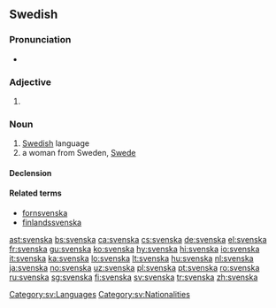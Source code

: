 ==Swedish==

===Pronunciation===
* {{audio|Sv-svenska.ogg|audio}}

===Adjective===
{{head|sv|adjective form}}

# {{sv-adj-form-abs-def+pl|svensk}}

===Noun===
{{sv-noun|c}}

# [[Swedish]] language
# a woman from Sweden, [[Swede]]

====Declension====
{{sv-noun-unc-irreg-c|definitions=1}}
{{sv-noun-reg-or|svensk|definitions=2}}

====Related terms====
* [[fornsvenska]]
* [[finlandssvenska]]

[[Category:sv:Languages]]
[[Category:sv:Nationalities]]

[[ast:svenska]]
[[bs:svenska]]
[[ca:svenska]]
[[cs:svenska]]
[[de:svenska]]
[[el:svenska]]
[[fr:svenska]]
[[gu:svenska]]
[[ko:svenska]]
[[hy:svenska]]
[[hi:svenska]]
[[io:svenska]]
[[it:svenska]]
[[ka:svenska]]
[[lo:svenska]]
[[lt:svenska]]
[[hu:svenska]]
[[nl:svenska]]
[[ja:svenska]]
[[no:svenska]]
[[uz:svenska]]
[[pl:svenska]]
[[pt:svenska]]
[[ro:svenska]]
[[ru:svenska]]
[[sg:svenska]]
[[fi:svenska]]
[[sv:svenska]]
[[tr:svenska]]
[[zh:svenska]]